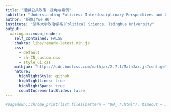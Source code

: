 ```yaml
---
title: "理解公共政策：视角与案例"
subtitle: "Understanding Policies: Interdisciplinary Perspectives and Case Illustrations"
author: "胡悦|Yue HU"
institute: "清华大学政治学系|Political Science, Tsinghua University"
output:
  xaringan::moon_reader:
    self_contained: FALSE
    chakra: libs/remark-latest.min.js
    css: 
      - default
      - zh-CN_custom.css
      - style_ui.css
    mathjax: "https://cdn.bootcss.com/mathjax/2.7.1/MathJax.js?config=TeX-MML-AM_HTMLorMML"
    nature:
      highlightStyle: github
      highlightLines: true
      highlightSpans: true
      countIncrementalSlides: false
---
```


```r
#pagedown::chrome_print(list.files(pattern = "00_.*.html"), timeout = 300)
```